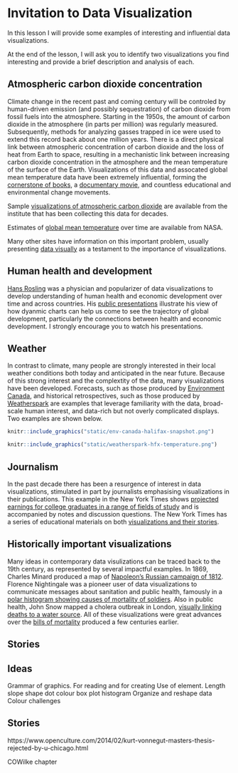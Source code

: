 # Invitation to Data Visualization {#invitation}

In this lesson I will provide some examples of interesting and influential data visualizations.

At the end of the lesson, I will ask you to identify two visualizations you find interesting and provide a brief description and analysis of each.

## Atmospheric carbon dioxide concentration

Climate change in the recent past and coming century will be controled by human-driven emission (and possibly sequestration) of carbon dioxide from fossil fuels into the atmosphere. Starting in the 1950s, the amount of carbon dioxide in the atmosphere (in parts per million) was regularly measured. Subsequently, methods for analyzing gasses trapped in ice were used to extend this record back about one million years. There is a direct physical link between atmospheric concentration of carbon dioxide and the loss of heat from Earth to space, resulting in a mechanistic link between increasing carbon dioxide concentration in the atmosphere and the mean temperature of the surface of the Earth. Visualizations of this data and assocated global mean temperature data have been extremely influential, forming the [cornerstone of books](https://en.wikipedia.org/wiki/The_Hockey_Stick_and_the_Climate_Wars), a [documentary movie](https://en.wikipedia.org/wiki/An_Inconvenient_Truth), and countless educational and environmental change movements.

Sample [visualizations of atmospheric carbon dioxide](https://scrippsco2.ucsd.edu/data/atmospheric_co2/primary_mlo_co2_record.html) are available from the institute that has been collecting this data for decades.

Estimates of [global mean temperature](https://climate.nasa.gov/vital-signs/global-temperature/) over time are available from NASA.

Many other sites have information on this important problem, usually presenting [data visually](https://www.climate.gov/news-features/understanding-climate/climate-change-atmospheric-carbon-dioxide) as a testament to the importance of visualizations.

## Human health and development 

[Hans Rosling](https://en.wikipedia.org/wiki/Hans_Rosling) was a physician and popularizer of data visualizations to develop understanding of human health and economic development over time and across countries. His [public presentations](https://www.ted.com/talks/hans_rosling_the_best_stats_you_ve_ever_seen) illustrate his view of how dyanmic charts can help us come to see the trajectory of global development, particularly the connections between health and economic development. I strongly encourage you to watch his presentations.

## Weather 

In contrast to climate, many people are strongly interested in their local weather conditions both today and anticipated in the near future. Because of this strong interest and the complextity of the data, many visualizations have been developed. Forecasts, such as those produced by [Environment Canada](https://weather.gc.ca/city/pages/ns-19_metric_e.html), and historical retrospectives, such as those produced by [Weatherspark](https://weatherspark.com/y/28434/Average-Weather-in-Halifax-Canada-Year-Round) are examples that leverage familiarity with the data, broad-scale human interest, and data-rich but not overly complicated displays. Two examples are shown below.

```r
knitr::include_graphics("static/env-canada-halifax-snapshot.png")
```

```r
knitr::include_graphics("static/weatherspark-hfx-temperature.png")
```

## Journalism

In the past decade there has been a resurgence of interest in data visualizations, stimulated in part by journalists emphasising visualizations in their publications. This example in the New York Times shows [projected earnings for college graduates in a range of fields of study](https://www.nytimes.com/2018/01/04/learning/whats-going-on-in-this-graph-jan-9-2018.html) and is accompanied by notes and discussion questions. The New York Times has a series of educational materials on both [visualizations and their stories](https://www.nytimes.com/column/whats-going-on-in-this-graph).


## Historically important visualizations

Many ideas in contemporary data visulizations can be traced back to the 19th century, as represented by several impactful examples. In 1869, Charles Minard produced a map of [Napoleon's Russian campaign of 1812](https://en.wikipedia.org/wiki/Charles_Joseph_Minard#The_map_of_Napoleon's_Russian_campaign). Florence Nightingale was a pioneer user of data visualizations to communicate messages about sanitation and public health, famously in a [polar histogram showing causes of mortality of soldiers](https://en.wikipedia.org/wiki/Florence_Nightingale#Statistics_and_sanitary_reform). Also in public health, John Snow mapped a cholera outbreak in London, [visually linking deaths to a water source](https://en.wikipedia.org/wiki/John_Snow#Cholera). All of these visualizations were great advances over the [bills of mortality](https://en.wikipedia.org/wiki/Bills_of_mortality) produced a few centuries earlier.




## Stories


## Ideas 

Grammar of graphics. For reading and for creating
Use of element. Length slope shape dot colour box plot histogram
Organize and reshape data
Colour challenges




## Stories

https://www.openculture.com/2014/02/kurt-vonnegut-masters-thesis-rejected-by-u-chicago.html

COWilke chapter
